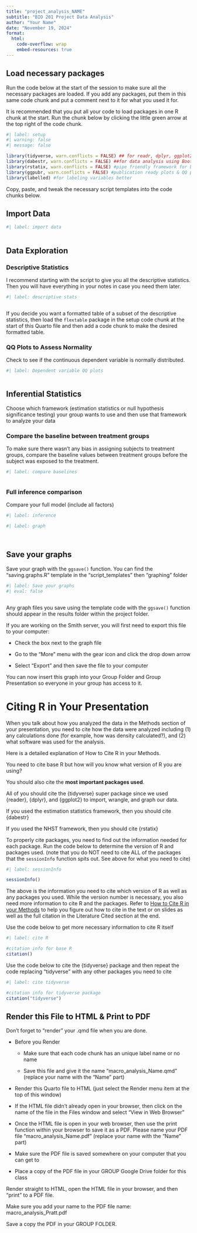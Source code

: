```yaml
---
title: "project_analysis_NAME"
subtitle: "BIO 201 Project Data Analysis"
author: "Your Name"
date: "November 19, 2024"
format: 
  html:
    code-overflow: wrap
    embed-resources: true
---
```


## Load necessary packages

Run the code below at the start of the session to make sure all the necessary packages are loaded. If you add any packages, put them in this same code chunk and put a comment next to it for what you used it for.

It is recommended that you put all your code to load packages in one R chunk at the start. Run the chunk below by clicking the little green arrow at the top right of the code chunk.

```r
#| label: setup
#| warning: false
#| message: false

library(tidyverse, warn.conflicts = FALSE) ## for readr, dplyr, ggplot2
library(dabestr, warn.conflicts = FALSE) ##for data analysis using Bootstrap-coupled estimation
library(rstatix, warn.conflicts = FALSE) #pipe friendly framework for basic stats
library(ggpubr, warn.conflicts = FALSE) #publication ready plots & QQ plots
library(labelled) #for labeling variables better


```


Copy, paste, and tweak the necessary script templates into the code chunks below.


## Import Data


```r
#| label: import data



```



## Data Exploration

### Descriptive Statistics

I recommend starting with the script to give you all the descriptive statistics. Then you will have everything in your notes in case you need them later. 

```r
#| label: descriptive stats



```

If you decide you want a formatted table of a subset of the descriptive statistics, then load the `flextable` package in the setup code chunk at the start of this Quarto file and then add a code chunk to make the desired formatted table.


### QQ Plots to Assess Normality

Check to see if the continuous dependent variable is normally distributed.

```r
#| label: Dependent variable QQ plots 



```


## Inferential Statistics

Choose which framework (estimation statistics or null hypothesis significance testing) your group wants to use and then use that framework to analyze your data

### Compare the baseline between treatment groups

To make sure there wasn't any bias in assigning subjects to treatment groups, compare the baseline values between treatment groups before the subject was exposed to the treatment.

```r
#| label: compare baselines



```

### Full inference comparison

Compare your full model (include all factors)

```r
#| label: inference


```







```r
#| label: graph




```



## Save your graphs

Save your graph with the `ggsave()` function. You can find the "saving.graphs.R" template in the "script_templates" then "graphing" folder


```r
#| label: Save your graphs
#| eval: false



```


Any graph files you save using the template code with the `ggsave()` function should appear in the results folder within the project folder.

If you are working on the Smith server, you will first need to export this file to your computer:

-   Check the box next to the graph file

-   Go to the "More" menu with the gear icon and click the drop down arrow

-   Select "Export" and then save the file to your computer

You can now insert this graph into your Group Folder and Group Presentation so everyone in your group has access to it.

# Citing R in Your Presentation

When you talk about how you analyzed the data in the Methods section of your presentation, you need to cite how the data were analyzed including (1) any calculations done (for example, how was density calculated?), and (2) what software was used for the analysis.

Here is a detailed explanation of How to Cite R in your Methods.

You need to cite base R but how will you know what version of R you are using?

You should also cite the **most important packages used**.

All of you should cite the {tidyverse} super package since we used {reader}, {dplyr}, and {ggplot2} to import, wrangle, and graph our data. 

If you used the estimation statistics framework, then you should cite {dabestr}

If you used the NHST framework, then you should cite {rstatix}

To properly cite packages, you need to find out the information needed for each package. Run the code below to determine the version of R and packages used. (note that you do NOT need to cite ALL of the packages that the `sessionInfo` function spits out. See above for what you need to cite)

```r
#| label: sessionInfo

sessionInfo()

```

The above is the information you need to cite which version of R as well as any packages you used. While the version number is necessary, you also need more information to cite R and the packages. Refer to [How to Cite R in your Methods](https://docs.google.com/presentation/d/1RG4_R-MDOy1vbMz-M1gfOcMtgqWu9Kvv_R4ex5QdcVk/edit?usp=sharing) to help you figure out how to cite in the text or on slides as well as the full citation in the Literature Cited section at the end.

Use the code below to get more necessary information to cite R itself

```r
#| label: cite R

#citation info for base R 
citation()

```

Use the code below to cite the {tidyverse} package and then repeat the code replacing "tidyverse" with any other packages you need to cite

```r
#| label: cite tidyverse

#citation info for tidyverse package 
citation("tidyverse")

```

## Render this File to HTML & Print to PDF

Don't forget to "render" your .qmd file when you are done.

-   Before you Render

    -   Make sure that each code chunk has an unique label name or no name

    -   Save this file and give it the name "macro_analysis_Name.qmd" (replace your name with the "Name" part)

-   Render this Quarto file to HTML (just select the Render menu item at the top of this window)

-   If the HTML file didn't already open in your browser, then click on the name of the file in the Files window and select "View in Web Browser"

-   Once the HTML file is open in your web browser, then use the print function within your browser to save it as a PDF. Please name your PDF file "macro_analysis_Name.pdf" (replace your name with the "Name" part)

-   Make sure the PDF file is saved somewhere on your computer that you can get to

-   Place a copy of the PDF file in your GROUP Google Drive folder for this class

Render straight to HTML, open the HTML file in your browser, and then "print" to a PDF file.

Make sure you add your name to the PDF file name: macro_analysis_Pratt.pdf

Save a copy the PDF in your GROUP FOLDER.
